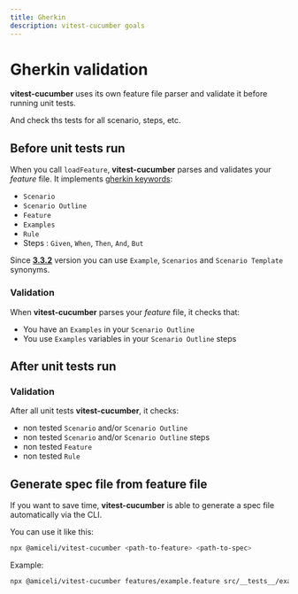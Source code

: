 ```yaml
---
title: Gherkin
description: vitest-cucumber goals
---
```


# Gherkin validation

**vitest-cucumber** uses its own feature file parser and validate it before 
running unit tests.

And check ths tests for all scenario, steps, etc.

## Before unit tests run

When you call `loadFeature`, **vitest-cucumber** parses and validates your *feature* file.
It implements [gherkin keywords](https://cucumber.io/docs/gherkin/reference/): 
- `Scenario`
- `Scenario Outline`
- `Feature`
- `Examples`
- `Rule`
- Steps : `Given`, `When`, `Then`, `And`, `But`

Since **[3.3.2](https://github.com/amiceli/vitest-cucumber/releases/tag/v3.3.2)** version you can use `Example`, `Scenarios` and `Scenario Template` synonyms.

### Validation

When **vitest-cucumber** parses your *feature* file, it checks that:
- You have an `Examples` in your `Scenario Outline`
- You use `Examples` variables in your `Scenario Outline` steps

## After unit tests run

### Validation

After all unit tests **vitest-cucumber**, it checks:
- non tested `Scenario` and/or `Scenario Outline`
- non tested `Scenario` and/or `Scenario Outline` steps
- non tested `Feature`
- non tested `Rule`

## Generate spec file from feature file

If you want to save time, **vitest-cucumber** is able to generate a spec file automatically via the CLI.

You can use it like this:

~~~bash
npx @amiceli/vitest-cucumber <path-to-feature> <path-to-spec>
~~~

Example:

~~~bash
npx @amiceli/vitest-cucumber features/example.feature src/__tests__/example.spec.ts
~~~

